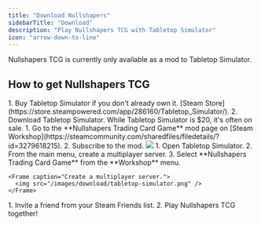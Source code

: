 ```yaml
---
title: "Download Nullshapers"
sidebarTitle: "Download"
description: "Play Nullshapers TCG with Tabletop Simulator"
icon: "arrow-down-to-line"
---
```


<Warning>
  Nullshapers TCG is currently only available as a mod to Tabletop Simulator.
</Warning>

## How to get Nullshapers TCG

<Steps>
  <Step title="Get Tabletop Simulator">
    1. Buy Tabletop Simulator if you don't already own it. [Steam
    Store](https://store.steampowered.com/app/286160/Tabletop_Simulator/).
    2. Download Tabletop Simulator.
    <Tip>While Tabletop Simulator is $20, it's often on sale.</Tip>

  </Step>
  <Step title="Subscribe to Nullshapers TCG">
    1. Go to the **Nullshapers Trading Card Game** mod page on [Steam
    Workshop](https://steamcommunity.com/sharedfiles/filedetails/?id=3279618215).
    2. Subscribe to the mod.
    <Frame caption="Click the Subscribe button.">
      <img src="/images/download/tabletop-simulator.png" />
    </Frame>
  </Step>
  <Step title="Create a Multiplayer Server">
    1. Open Tabletop Simulator.
    2. From the main menu, create a multiplayer server.
    3. Select **Nullshapers Trading Card Game** from the **Workshop** menu.

    <Frame caption="Create a multiplayer server.">
      <img src="/images/download/tabletop-simulator.png" />
    </Frame>

  </Step>
  <Step title="Play Nullshapers TCG">
    1. Invite a friend from your Steam Friends list.
    2. Play Nullshapers TCG together!
  </Step>
</Steps>
